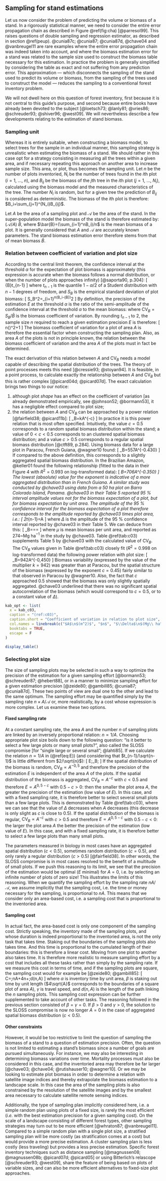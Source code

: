 
## Sampling for stand estimations {#sampeup}

Let us now consider the problem of predicting the volume or biomass of a stand. In a rigorously statistical manner, we need to consider the entire error propagation chain as described in Figure \@ref(fig:cha) [@parresol99]. This raises questions of double sampling and regression estimator, as described in section \@ref(peup). @cunia87c; @cunia87; @cunia87d, @chave04 and @vanbreugel11 are rare examples where the entire error propagation chain was indeed taken into account, and where the biomass estimation error for a stand was related to the sample size used to construct the biomass table necessary for this estimation. In practice the problem is generally simplified by considering the table as exact and not suffering from any prediction error. This approximation --- which disconnects the sampling of the stand used to predict its volume or biomass, from the sampling of the trees used to construct the model --- reduces the sampling to a conventional forest inventory problem.

We will not dwell here on this question of forest inventory, first because it is not central to this guide's purpose, and second because entire books have already been devoted to the subject [@loetsch73; @lanly81; @vries86; @schreuder93; @shiver96; @west09]. We will nevertheless describe a few developments relating to the estimation of stand biomass.



### Sampling unit

Whereas it is entirely suitable, when constructing a biomass model, to select trees for the sample in an individual manner, this sampling strategy is unrealistic when estimating the biomass of a stand.
We should rather in this case opt for a strategy consisting in measuring all the trees within a given area, and if necessary repeating this approach on another area to increase sample size. This area, or plot, thus becomes the sampling unit. Let $n$ be the number of plots inventoried, $N_i$ be the number of trees found in the $i$th plot ($i=1,\ \ldots,\ n$), and $B_{ij}$ be the biomass of the $j$th tree in the $i$th plot ($j=1,\ \ldots,\ N_i$), calculated using the biomass model and the measured characteristics of the tree. The number $N_i$ is random, but for a given tree the prediction of $B_{ij}$ is considered as deterministic. The biomass of the $i$th plot is therefore: $B_i=\sum_{j=1}^{N_i}B_{ij}$.

Let $A$ be the area of a sampling plot and $\mathcal{A}$ be the area of the stand. In the super-population model the biomass of the stand is therefore estimated by: $(\mathcal{A}/A)\ \bar{B}$, where $\bar{B}=(\sum_{i=1}^nB_i)/n$ is the mean biomass of a plot. It is generally considered that $A$ and $\mathcal{A}$ are accurately known parameters. The stand biomass estimation error therefore stems from that of mean biomass $\bar{B}$.



### Relation between coefficient of variation and plot size

According to the central limit theorem, the confidence interval at the threshold $\alpha$ for the expectation of plot biomass is approximately (this expression is accurate when the biomass follows a normal distribution, or when the number of plots approaches infinity) [@saporta90, p.304]:
\[
\bar{B}\pm t_{n-1}\frac{S_B}{\sqrt{n-1}}
\]
where $t_{n-1}$ is the quantile $1-\alpha/2$ of a Student distribution with $n-1$ degrees of freedom, and $S_B$ is the empirical standard deviation of plot biomass:
\[
S_B^2=\frac{1}{n-1}\sum_{i=1}^n(B_i-\bar{B})^2
\]
By definition, the precision of the estimation $E$ at the threshold $\alpha$ is the ratio of the semi-amplitude of the confidence interval at the threshold $\alpha$ to the mean biomass:
\begin{equation}
E=t_{n-1}\frac{S_B}{\bar{B}\sqrt{n-1}}=t_{n-1}\frac{\mathrm{CV}_B}{\sqrt{n-1}}(\#eq:E)
\end{equation}
where $\mathrm{CV}_B=S_B/\bar{B}$ is the biomass coefficient of variation. By rounding $t_{n-1}$ to 2, the sample size $n$ required to reach a given estimation precision $E$ is therefore:
\[
n\simeq\bigg(\frac{2\mathrm{CV}_B}{E}\bigg)^2+1
\]
The biomass coefficient of variation for a plot of area $A$ is therefore the essential factor when constructing the sampling plan. Also, as area $A$ of the plots is not in principle known, the relation between the biomass coefficient of variation and the area $A$ of the plots must in fact be determined.

The exact derivation of this relation between $A$ and $\mathrm{CV}_B$
needs a model capable of describing the spatial distribution of the trees. The theory of point processes meets this need [@cressie93; @stoyan94]. It is feasible, in a point process, to calculate exactly the relationship between $A$ and $\mathrm{CV}_B$ but this is rather complex [@picard04d; @picard07d]. The exact calculation brings two things to our notice:

1. although plot *shape* has an effect on the coefficient of variation [as already demonstrated empirically, see @johnson52; @bormann53], it has a negligible effect compared to plot size;
2. the relation between $A$ and $\mathrm{CV}_B$ can be approached by a power relation [@fairfield38; @picard11b]:
\[
\mathrm{CV}_B=kA^{-c}
\]
In practice it is this power relation that is most often specified. Intuitively, the value $c=0.5$ corresponds to a random spatial biomass distribution within the stand; a value of $0<c<0.5$ corresponds to an clustered spatial biomass distribution; and a value $c>0.5$ corresponds to a regular spatial biomass distribution [@ctft89, p.284]. Using biomass data for a large plot in Paracou, French Guiana, @wagner10 found:
\[
\mathrm{CV}_B=557\times A^{-0.430}\qquad\mbox{($A$ in m$^2$,
CV$_B$ in \%)}
\]
If compared to the above definition, this corresponds to a slightly aggregated spatial biomass distribution. In the Brazilian Amazon, @keller01 found the following relationship (fitted to the data in their Figure 4 with
$R^2=0.993$ on log-transformed data):
\[
\mathrm{CV}_B=706\times A^{-0.350}\qquad\mbox{($A$ in m$^2$,
CV$_B$ in \%)}
\]
The lowest (absolute) value for the exponent is indicative of a more aggregated distribution than in French Guiana. A similar study was conducted by @chave03
using data from a 50 ha plot on Barro Colorado Island, Panama. @chave03 in their Table 5 reported 95\ \%
interval amplitude values not for the biomass expectation of a plot, but for biomass expectation by unit area. The amplitude of the 95\ \% confidence interval for the biomass expectation of a plot therefore corresponds to the amplitude reported by @chave03 times plot area, i.e.:
\[
2t_{n-1}\frac{S_B}{\sqrt{n-1}}=\Delta\times A
\]
where $\Delta$ is the amplitude of the 95\ \% confidence interval reported by @chave03 in their Table 5. We can deduce from this:
\[
\mathrm{CV}_B=\frac{S_B}{\bar{B}}=\frac{\Delta
A\sqrt{n-1}}{2t_{n-1}\bar{B}}=\frac{\Delta
\sqrt{n-1}}{2t_{n-1}\mu}
\]
where $\mu$ is mean biomass per unit area, and reported as 274~Mg\ ha$^{-1}$ in the study by @chave03. Table \@ref(tab:c03) supplements Table 5 by @chave03 with the calculated value of $\mathrm{CV}_B$. The $\mathrm{CV}_B$
values given in Table \@ref(tab:c03) closely fit ($R^2=0.998$ on log-transformed data) the following power relation with plot size:
\[
\mathrm{CV}_B=942\times A^{-0,450}\qquad\mbox{($A$ in m$^2$,
CV$_B$ in \%)}
\]
Biomass variability (expressed by the value of the multiplier $k=942$) was greater than at Paracou, but the spatial structure of the biomass (expressed by the exponent $c=0.45$) fairly similar to that observed in Paracou by @wagner10. Also, the fact that $c$ approached 0.5 showed that the biomass was only slightly spatially aggregated. @chave03 underlined that there was no significant spatial autocorrelation of the biomass (which would correspond to $c=0.5$, or to a constant value of $\Delta$).

```{r c03}
kab_opt <- list(
  x = kab_c03,
  caption = "(ref:c03)",
  caption.short = "Coefficient of variation in relation to plot size",
  col.names = linebreak(c("$A$\n$(m^2)$", "$n$", "$\\Delta$\n$(Mg\\ ha^-1)$", "$\\mathrm{CV}_B$\n(\\%)"), align = "c"),
  booktabs = TRUE,
  escape = F
)

display_table()

```



### Selecting plot size

The size of sampling plots may be selected in such a way to optimize the precision of the estimation for a given sampling effort [@bormann53; @schreuder87; @hebert88], or in a manner to minimize sampling effort for a given estimation precision [@zeide80; @gambill85; @cunia87; @cunia87d].
These two points of view are dual one to the other and lead to the same optimum. The sampling effort may be quantified simply by the sampling rate $n\times A/\mathcal{A}$ or, more realistically, by a cost whose expression is more complex. Let us examine these two options.


#### Fixed sampling rate {-}

At a constant sampling rate, the area $A$ and the number $n$ of sampling plots are linked by an inversely proportional relation: $n\propto1/A$. Choosing appropriate plot size boils down to the following question: "is it better to select a few large plots or many small plots?", also called the SLOSS compromise [for "single large or several small";
@lahti85]. If we calculate the relation $n\propto1/A$ in (\@ref(eq:E)) (and considering that $t_{n-1}/\sqrt{n-1}$ is little different from $2/\sqrt{n}$):
\[
E\propto2\;\mathrm{CV}_B\;\sqrt{A}
\]
If the spatial distribution of the biomass is random, $\mathrm{CV}_B\propto A^{-0,5}$ and therefore the precision of the estimation $E$ is independent of the area $A$ of the plots. If the spatial distribution of the biomass is aggregated, $\mathrm{CV}_B\propto A^{-c}$ with $c<0.5$ and therefore $E\propto A^{0,5-c}$ with $0.5-c>0$: then the smaller the plot area $A$, the greater the precision of the estimation (low value of $E$). In this case, and with a fixed sampling rate, it is therefore better to select several small plots than a few large plots. This is demonstrated by Table \@ref(tab:c03), where we can see that the value of $\Delta$ decreases when $A$ decreases (this decrease is only slight as $c$ is close to 0.5). If the spatial distribution of the biomass is regular, $\mathrm{CV}_B\propto A^{-c}$ with $c>0.5$ and therefore $E\propto A^{0,5-c}$ with $0.5-c<0$: the larger the plot area $A$ the better the precision of the estimation (low value of $E$). In this case, and with a fixed sampling rate, it is therefore better to select a few large plots than many small plots.

The parameters measured in biology in most cases have an aggregated spatial distribution ($c<0.5$), sometimes random distribution ($c=0.5$), and only rarely a regular distribution ($c>0.5$) [@fairfield38]. In other words, the SLOSS compromise is in most cases resolved to the benefit of a multitude of small plots. If we push this reasoning to its limit, we see that the precision of the estimation would be optimal ($E$ minimal) for $A=0$, i.e. by selecting an infinite number of plots of zero size! This illustrates the limits of this reasoning. When we quantify the sampling effort by the sampling rate $nA/\mathcal{A}$, we assume implicitly that the sampling cost, i.e. the time or money necessary for the sampling, is proportional to $nA$. This means that we consider only an area-based cost, i.e. a sampling cost that is proportional to the inventoried area.


#### Sampling cost {-}

In actual fact, the area-based cost is only one component of the sampling cost. Strictly speaking, the inventory made of the sampling plots, and whose duration is indeed proportional to the inventoried area, is not the only task that takes time. Staking out the boundaries of the sampling plots also takes time. And this time is proportional to the cumulated length of their boundaries: this is therefore a linear cost. Moving from one plot to another also takes time. It is therefore more realistic to measure sampling effort by a cost that includes all these tasks rather than simply by the sampling rate. If we measure this cost in terms of time, and if the sampling plots are square, the sampling cost would for example be [@zeide80; @gambill85]:
\[
C=\alpha\;nA+\beta\times4n\sqrt{A}+\gamma\;d(n,A)
\]
where $\alpha$ is inventory time by unit area, $\beta$ is staking out time by unit length ($4\sqrt{A}$ corresponds to the boundaries of a square plot of area $A$), $\gamma$ is travel speed, and $d(n,A)$
is the length of the path linking the $n$ sampling plots. This sampling cost expression can be further supplemented to take account of other tasks. The reasoning followed in the previous section consisted of $\beta=\gamma=0$. If $\beta>0$ and $\gamma>0$, the solution to the SLOSS compromise is now no longer $A=0$ in the case of aggregated spatial biomass distribution ($c<0.5$).


#### Other constraints {-}

However, it would be too restrictive to limit the question of sampling the biomass of a stand to a question of estimation precision. Often, the question is not limited to estimating a stand's biomass since a number of goals are pursued simultaneously. For instance, we may also be interesting in determining biomass variations over time. Mortality processes must also be considered in this case, and the inventoried area may therefore be far larger [@chave03; @chave04; @rutishauser10; @wagner10]. Or we may be looking to estimate plot biomass in order to determine a relation with satellite image indices and thereby extrapolate the biomass estimation to a landscape scale. In this case the area of the sampling plots is also constrained by the resolution of the satellite images and by the smallest area necessary to calculate satellite remote sensing indices.

Additionally, the type of sampling plan implicitly considered here, i.e. a simple random plan using plots of a fixed size, is rarely the most efficient (*i.e.* with the best estimation precision for a given sampling cost). On the scale of a landscape consisting of different forest types, other sampling strategies may turn out to be more efficient [@whraton87; @vanbreugel11]. Compared to a simple random plan with a single plot size, a stratified sampling plan will be more costly (as stratification comes at a cost) but would provide a more precise estimation. A cluster sampling plan is less costly (less traveling) but provides a less precise estimation. Specific forest inventory techniques such as distance sampling [@magnussen08; @magnussen08b; @picard07d; @picard05] or using Bitterlich's relascope [@schreuder93; @west09], share the feature of being based on plots of variable sizes, and can also be more efficient alternatives to fixed-size plot approaches.
